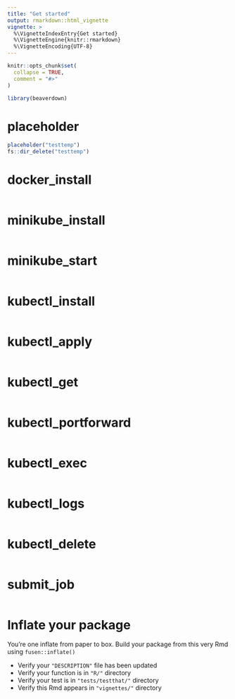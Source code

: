 ```yaml
---
title: "Get started"
output: rmarkdown::html_vignette
vignette: >
  %\VignetteIndexEntry{Get started}
  %\VignetteEngine{knitr::rmarkdown}
  %\VignetteEncoding{UTF-8}
---
```


```r
knitr::opts_chunk$set(
  collapse = TRUE,
  comment = "#>"
)
```

```r
library(beaverdown)
```

<!-- WARNING - This vignette is generated by {fusen} from dev/flat_dev.Rmd: do not edit by hand -->


<!-- Run this 'development' chunk -->
<!-- Store every call to library() that you need to explore your functions -->

<!--
 You need to run the 'description' chunk in the '0-dev_history.Rmd' file before continuing your code there.

If it is the first time you use {fusen}, after 'description', you can directly run the last chunk of the present file with inflate() inside.
--> 

# placeholder
    
  
```r
placeholder("testtemp")
fs::dir_delete("testtemp")
```

  
  
# docker_install
    
  
```r

```

  
  
# minikube_install
    
  
```r

```

  
  
# minikube_start
    
  
```r

```

  
  
# kubectl_install
    
  
```r

```

  
  
# kubectl_apply
    
  
```r

```

  
  
# kubectl_get
    
  
```r

```

  
  
# kubectl_portforward
    
  
```r

```

  
  
# kubectl_exec
    
  
```r

```

  
  
# kubectl_logs
    
  
```r

```

  
  
# kubectl_delete
    
  
```r

```

  
  
# submit_job
    
  
```r

```

  
  
<!--
# There can be development actions

Create a chunk with 'development' actions

- The chunk needs to be named `development` or `dev`
- It contains functions that are used for package development only
- Note that you may want to store most of these functions in the 0-dev_history.Rmd file

These are only included in the present flat template file, their content will not be part of the package anywhere else.
-->


# Inflate your package

You're one inflate from paper to box.
Build your package from this very Rmd using `fusen::inflate()`

- Verify your `"DESCRIPTION"` file has been updated
- Verify your function is in `"R/"` directory
- Verify your test is in `"tests/testthat/"` directory
- Verify this Rmd appears in `"vignettes/"` directory

